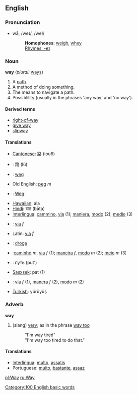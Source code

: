 ==English==

===Pronunciation===
*wā, /weɪ/, /weI/
*:'''Homophones''': [[weigh]], [[whey]]
*:[[Rhymes:English:-eɪ|Rhymes: -eɪ]]

===Noun===
'''way''' (''plural:'' [[ways]])
#A [[path]].
#A method of doing something.
#The means to navigate a path.
#Possiblility (usually in the phrases 'any way' and 'no way').

====Derived terms====
*[[right-of-way]]
*[[give way]]
*[[slipway]]

====Translations====
*[[Cantonese]]: 路 (lou6)
*{{zh}}: 路 (lù)
*{{nl}}: [[weg]]
*Old English: [[ƿeg]] ''m''
*{{de}}: [[Weg]]
*[[Hawaiian]]: ala
*[[Hindi]]: बाट (bāṭa)
*[[Interlingua]]: [[cammino]], [[via]] (1); [[maniera]], [[modo]] (2); [[medio]] (3)
*{{it}}: [[via]]  ''f''
*Latin: [[via]] ''f''
*{{pl}}: [[droga]]
*{{pt}}:[[caminho]] ''m'', [[via]] ''f'' (1); [[maneira]] ''f'', [[modo]] ''m'' (2); [[meio]] ''m'' (3)
*{{ru}}:  путь (put')
*[[Sasxsek]]: pat (1)
*{{es}}: [[via]] ''f'' (1), [[manera]] ''f'' (2), [[modo]] ''m'' (2)
*[[Turkish]]: yürüyüş

===Adverb===
'''way'''
# (slang) [[very]]; as in the phrase [[way too]]
#:"I'm way tired"
#:"I'm way too tired to do that."

====Translations====
*[[Interlingua]]: [[multo]], [[assatis]]
*Portuguese: [[muito]], [[bastante]], [[assaz]]

[[pl:Way]]
[[ru:Way]]
[[Category:100 English basic words]]